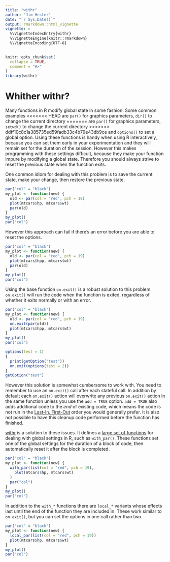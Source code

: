 ```yaml
---
title: "withr"
author: "Jim Hester"
date: "`r Sys.Date()`"
output: rmarkdown::html_vignette
vignette: >
  %\VignetteIndexEntry{withr}
  %\VignetteEngine{knitr::rmarkdown}
  %\VignetteEncoding{UTF-8}
---
```


```r
knitr::opts_chunk$set(
  collapse = TRUE,
  comment = "#>"
)
library(withr)
```

# Whither withr?

Many functions in R modify global state in some fashion. Some common examples
<<<<<<< HEAD
are `par()` for graphics parameters, `dir()` to change the current directory
=======
are `par()` for graphics parameters, `setwd()` to change the current directory
>>>>>>> ddff10c8c1a385735ed59fadb33c4b79e43db9ce
and `options()` to set a global option. Using these functions is handy
when using R interactively, because you can set them early in your
experimentation and they will remain set for the duration of the session.
However this makes programming with these settings difficult, because they make
your function impure by modifying a global state. Therefore you should always
strive to reset the previous state when the function exits.

One common idiom for dealing with this problem is to save the current state,
make your change, then restore the previous state.

```r
par("col" = "black")
my_plot <- function(new) {
  old <- par(col = "red", pch = 19)
  plot(mtcars$hp, mtcars$wt)
  par(old)
}
my_plot()
par("col")
```

However this approach can fail if there's an error before you are able to reset
the options.

```r
par("col" = "black")
my_plot <- function(new) {
  old <- par(col = "red", pch = 19)
  plot(mtcars$hpp, mtcars$wt)
  par(old)
}
my_plot()
par("col")
```

Using the base function `on.exit()` is a robust solution to this problem.
`on.exit()` will run the code when the function is exited, regardless
of whether it exits normally or with an error.

```r
par("col" = "black")
my_plot <- function(new) {
  old <- par(col = "red", pch = 19)
  on.exit(par(old))
  plot(mtcars$hpp, mtcars$wt)
}
my_plot()
par("col")

options(test = 1)
{
  print(getOption("test"))
  on.exit(options(test = 2))
}
getOption("test")
```

However this solution is somewhat cumbersome to work with. You
need to remember to use an `on.exit()` call after each stateful call. In
addition by default each `on.exit()` action will overwrite any previous
`on.exit()` action in the same function unless you use the `add = TRUE` option.
`add = TRUE` also adds additional code to the _end_ of existing code, which
means the code is not run in the [Last-In,
First-Out](https://en.wikipedia.org/wiki/FIFO_and_LIFO_accounting) order you
would generally prefer. It is also not possible to have this cleanup code
performed before the function has finished.

[withr](http://withr.r-lib.org) is a solution to these issues. It defines a
[large set of
functions](http://withr.r-lib.org/#withr---run-code-with-modified-state) for
dealing with global settings in R, such as `with_par()`. These functions set one of
the global settings for the duration of a block of code, then automatically
reset it after the block is completed.

```r
par("col" = "black")
my_plot <- function(new) {
  with_par(list(col = "red", pch = 19),
    plot(mtcars$hp, mtcars$wt)
  )
  par("col")
}
my_plot()
par("col")
```

In addition to the `with_*` functions there are `local_*` variants whose effects
last until the end of the function they are included in. These work similar to
`on.exit()`, but you can set the options in one call rather than two.

```r
par("col" = "black")
my_plot <- function(new) {
  local_par(list(col = "red", pch = 19))
  plot(mtcars$hp, mtcars$wt)
}
my_plot()
par("col")
```
